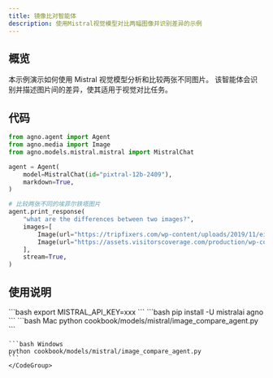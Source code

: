 ```yaml
---
title: 镜像比对智能体
description: 使用Mistral视觉模型对比两幅图像并识别差异的示例
---
```

## 概览
本示例演示如何使用 Mistral 视觉模型分析和比较两张不同图片。
该智能体会识别并描述图片间的差异，使其适用于视觉对比任务。

## 代码

```python cookbook/models/mistral/image_compare_agent.py
from agno.agent import Agent
from agno.media import Image
from agno.models.mistral.mistral import MistralChat

agent = Agent(
    model=MistralChat(id="pixtral-12b-2409"),
    markdown=True,
)

# 比较两张不同的埃菲尔铁塔图片
agent.print_response(
    "what are the differences between two images?",
    images=[
        Image(url="https://tripfixers.com/wp-content/uploads/2019/11/eiffel-tower-with-snow.jpeg"),
        Image(url="https://assets.visitorscoverage.com/production/wp-content/uploads/2024/04/AdobeStock_626542468-min-1024x683.jpeg"),
    ],
    stream=True,
)
```

## 使用说明

<Steps>
  <Snippet file="create-venv-step.mdx" />

  <Step title="设置您的 API 密钥">
    ```bash
    export MISTRAL_API_KEY=xxx
    ```
  </Step>

  <Step title="安装库">
    ```bash
    pip install -U mistralai agno
    ```
  </Step>

  <Step title="运行智能体">
    <CodeGroup>
    ```bash Mac
    python cookbook/models/mistral/image_compare_agent.py
    ```

    ```bash Windows
    python cookbook/models/mistral/image_compare_agent.py
    ```
    </CodeGroup>
  </Step>
</Steps>
